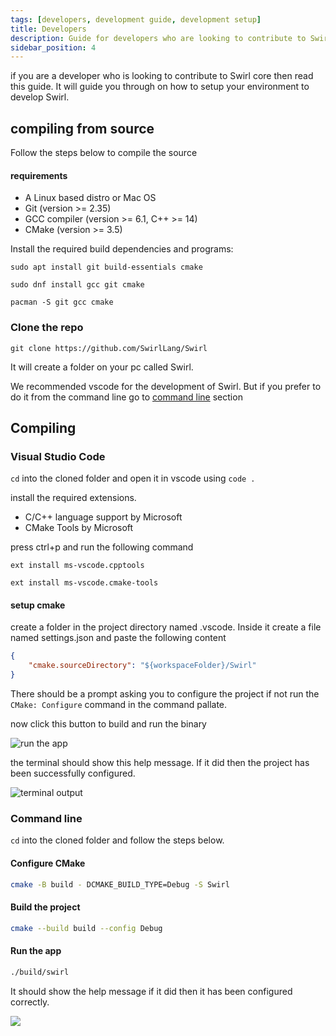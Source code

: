 ```yaml
---
tags: [developers, development guide, development setup]
title: Developers
description: Guide for developers who are looking to contribute to Swirl
sidebar_position: 4
---
```



if you are a developer who is looking to contribute to Swirl core then read this guide. It will guide you through on how to setup your environment to develop Swirl.

## compiling from source
Follow the steps below to compile the source

#### requirements

-   A Linux based distro or Mac OS
-   Git (version >= 2.35)
-   GCC compiler (version >= 6.1, C++ >= 14)
-   CMake (version >= 3.5)

Install the required build dependencies and programs:

<Tabs>
<TabItem value="ubuntu" label="Ubuntu">

```shell
sudo apt install git build-essentials cmake
```

</TabItem>
<TabItem value="fedora" label="Fedora">

```shell
sudo dnf install gcc git cmake
```

</TabItem>
<TabItem value="arch" label="Arch">

```shell
pacman -S git gcc cmake
```

</TabItem>
</Tabs>

### Clone the repo

```shell
git clone https://github.com/SwirlLang/Swirl
```

It will create a folder on your pc called Swirl.

We recommended vscode for the development of Swirl. But if you prefer to do it from the command line go to [command line](#command-line) section

## Compiling

### Visual Studio Code
`cd` into the cloned folder and open it in vscode using `code .`

install the required extensions.
-   C/C++ language support by Microsoft
-   CMake Tools by Microsoft

press ctrl+p and run the following command
```
ext install ms-vscode.cpptools
```
```
ext install ms-vscode.cmake-tools
```

#### setup cmake
create a folder in the project directory named .vscode. Inside it create a file named settings.json and paste the following content

```json
{
    "cmake.sourceDirectory": "${workspaceFolder}/Swirl"
}
```

There should be a prompt asking you to configure the project if not run the `CMake: Configure` command in the command pallate.

now click this button to build and run the binary

![run the app](/img/run-button.png)

the terminal should show this help message. If it did then the project has been successfully configured.

![terminal output](/img/terminal-output.png)

### Command line

`cd` into the cloned folder and follow the steps below.

#### Configure CMake
```bash
cmake -B build - DCMAKE_BUILD_TYPE=Debug -S Swirl
```

#### Build the project
```bash
cmake --build build --config Debug
```
#### Run the app
```bash
./build/swirl
```

It should show the help message if it did then it has been configured correctly.

![](/img/terminal-output.png)
